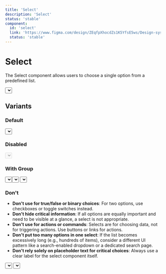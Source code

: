 ```yaml
---
title: 'Select'
description: 'Select'
status: 'stable'
component:
  id: 'select'
  link: 'https://www.figma.com/design/ZEqfpXhocdZs1K5YfsE5ws/Design-system?node-id=5501-7028'
  status: 'stable'
---
```


# Select

The Select component allows users to choose a single option from a predefined list.

<Section current="design" >
<ComponentContainer>
  <FormField label={{ text: 'Label' }}>
    <Select aria-label="Select">
      <SelectItem value="value-1">Option 1</SelectItem>
      <SelectItem value="value-2">Option 2</SelectItem>
      <SelectItem value="value-3">Option 3</SelectItem>
    </Select>
  </FormField>
</ComponentContainer>
<FigmaPreviewButton href="https://www.figma.com/design/ZEqfpXhocdZs1K5YfsE5ws/Design-system?node-id=5501-7028" />

## Variants

### Default

<ComponentContainer>
  <FormField label={{ text: 'Label' }}>
    <Select aria-label="Select">
      <SelectItem value="value-1">Option 1</SelectItem>
      <SelectItem value="value-2">Option 2</SelectItem>
      <SelectItem value="value-3">Option 3</SelectItem>
    </Select>
  </FormField>
</ComponentContainer>

### Disabled

<ComponentContainer>
  <Select aria-label="Select" defaultValue="select-option" disabled>
    <SelectItem value="select-option" hidden>
      Select Option
    </SelectItem>
    <SelectItem value="value-1">Option 1</SelectItem>
    <SelectItem value="value-2">Option 2</SelectItem>
    <SelectItem value="value-3">Option 3</SelectItem>
  </Select>
</ComponentContainer>

### With Group

<ComponentContainer>
   <Select
      aria-label="Select"
      data-testid="select"
      defaultValue="select-option"
    >
      <SelectGroupItem label="Group 1" data-testid="select-group">
        <SelectItem value="select-option" hidden>
          Select Option
        </SelectItem>
        <SelectItem value="value-1">Option 1</SelectItem>
        <SelectItem value="value-2">Option 2</SelectItem>
        <SelectItem value="value-3">Option 3</SelectItem>
      </SelectGroupItem>

      <SelectGroupItem label="Group 2">
        <SelectItem value="select-option" hidden>
          Select Option
        </SelectItem>
        <SelectItem value="value-4">Option 4</SelectItem>
        <SelectItem value="value-5">Option 5</SelectItem>
        <SelectItem value="value-6">Option 6</SelectItem>
      </SelectGroupItem>

      <SelectGroupItem label="Group 3">
        <SelectItem value="select-option" hidden>
          Select Option
        </SelectItem>
        <SelectItem value="value-7">Option 7</SelectItem>
        <SelectItem value="value-8">Option 8</SelectItem>
        <SelectItem value="value-9">Option 9</SelectItem>
      </SelectGroupItem>
    </Select>

</ComponentContainer>

## Usage

The select component should only be used as a last resort in public-facing services because research shows that some users find selects very difficult to use.

### Do

- **Limit the number of options**: Use a select when there are more than 5-8 options but fewer than 20-30. For fewer options, consider radio buttons. For many more, consider an auto-completing input or search.
- **Provide a clear default or "empty" state**: Include a default option like "Select an option..." or "None" to indicate that a choice needs to be made.
- **Order options logically**: Arrange options alphabetically, numerically, or by common usage to make them easy to find.
- **Use clear and concise labels**: Ensure each option's text is unambiguous and easily understood.
- **Consider accessibility**: Ensure the select component is keyboard navigable and correctly conveys its state and options to assistive technologies.

<ComponentContainer>
  <div className="flex flex-col gap-4">
    <FormField label={{ text: 'Country' }}>
      <Select aria-label="Country" defaultValue="">
        <SelectItem value="" hidden>
          Select a country
        </SelectItem>
        <SelectItem value="us">United States</SelectItem>
        <SelectItem value="ca">Canada</SelectItem>
        <SelectItem value="mx">Mexico</SelectItem>
      </Select>
    </FormField>
    <FormField label={{ text: 'Favorite Color' }}>
      <Select aria-label="Favorite Color" defaultValue="blue">
        <SelectItem value="red">Red</SelectItem>
        <SelectItem value="blue">Blue</SelectItem>
        <SelectItem value="green">Green</SelectItem>
      </Select>
    </FormField>
  </div>
</ComponentContainer>

### Don't

- **Don't use for true/false or binary choices**: For two options, use checkboxes or toggle switches instead.
- **Don't hide critical information**: If all options are equally important and need to be visible at a glance, a select is not appropriate.
- **Don't use for actions or commands**: Selects are for choosing data, not for triggering actions. Use buttons or links for actions.
- **Don't put too many options in one select**: If the list becomes excessively long (e.g., hundreds of items), consider a different UI pattern like a search-enabled dropdown or a dedicated search page.
- **Don't rely solely on placeholder text for critical choices**: Always use a clear label for the select component itself.

<ComponentContainer>
  <div className="flex flex-col gap-4">
    <FormField label={{ text: 'Is active' }}>
      <Select aria-label="Is Active?" defaultValue="yes">
        <SelectItem value="yes">Yes</SelectItem>
        <SelectItem value="no">No</SelectItem>
      </Select>
    </FormField>
    <FormField label={{ text: 'Save document' }}>
      <Select aria-label="Save Document" defaultValue="save">
        <SelectItem value="save">Save Document</SelectItem>
        <SelectItem value="cancel">Cancel</SelectItem>
      </Select>
    </FormField>
  </div>
</ComponentContainer>

</Section>
